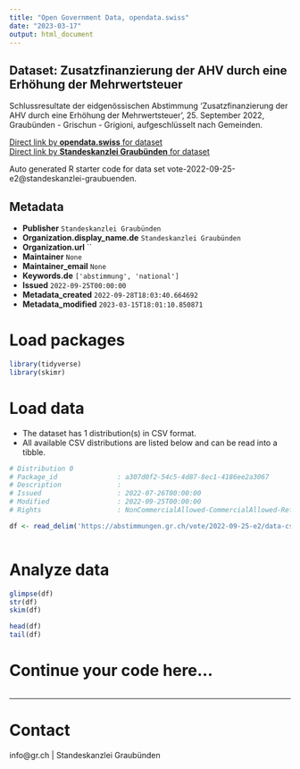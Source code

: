 ```yaml
---
title: "Open Government Data, opendata.swiss"
date: "2023-03-17"
output: html_document
---
```


## Dataset: Zusatzfinanzierung der AHV durch eine Erhöhung der Mehrwertsteuer

Schlussresultate der eidgenössischen Abstimmung 'Zusatzfinanzierung der AHV durch eine Erhöhung der Mehrwertsteuer', 25. September 2022, Graubünden - Grischun - Grigioni, aufgeschlüsselt nach Gemeinden.

[Direct link by **opendata.swiss** for dataset](https://opendata.swiss/de/dataset/zusatzfinanzierung-der-ahv-durch-eine-erhohung-der-mehrwertsteuer)<br>
[Direct link by **Standeskanzlei Graubünden** for dataset](https://abstimmungen.gr.ch/vote/2022-09-25-e2/data)

Auto generated R starter code for data set vote-2022-09-25-e2@standeskanzlei-graubuenden.

## Metadata

- **Publisher** `Standeskanzlei Graubünden`
- **Organization.display_name.de** `Standeskanzlei Graubünden`
- **Organization.url** ``
- **Maintainer** `None`
- **Maintainer_email** `None`
- **Keywords.de** `['abstimmung', 'national']`
- **Issued** `2022-09-25T00:00:00`
- **Metadata_created** `2022-09-28T18:03:40.664692`
- **Metadata_modified** `2023-03-15T18:01:10.850871`


# Load packages

```r

library(tidyverse)
library(skimr)

```

# Load data

-   The dataset has 1 distribution(s) in CSV format.
-   All available CSV distributions are listed below and can be read into a tibble.

```r

# Distribution 0
# Package_id               : a307d0f2-54c5-4d87-8ec1-4186ee2a3067
# Description              : 
# Issued                   : 2022-07-26T00:00:00
# Modified                 : 2022-09-25T00:00:00
# Rights                   : NonCommercialAllowed-CommercialAllowed-ReferenceRequired

df <- read_delim('https://abstimmungen.gr.ch/vote/2022-09-25-e2/data-csv')



```

# Analyze data

```r

glimpse(df)
str(df)
skim(df)

head(df)
tail(df)

```

# Continue your code here...

```r

```

------------------------------------------------------------------------

# Contact

info@gr.ch | Standeskanzlei Graubünden
